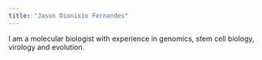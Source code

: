 ```yaml
---
title: "Jason Dionisio Fernandes"
---
```


I am a molecular biologist with experience in genomics, stem cell biology, virology and evolution.